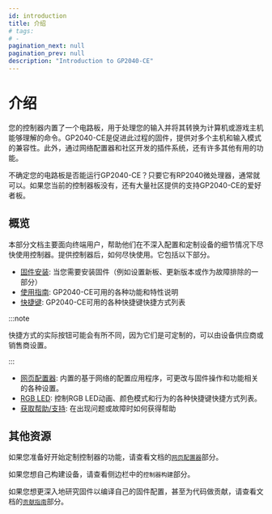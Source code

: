 ```yaml
---
id: introduction
title: 介绍
# tags:
# -
pagination_next: null
pagination_prev: null
description: "Introduction to GP2040-CE"
---
```


# 介绍

您的控制器内置了一个电路板，用于处理您的输入并将其转换为计算机或游戏主机能够理解的命令。GP2040-CE是促进此过程的固件，提供对多个主机和输入模式的兼容性。此外，通过网络配置器和社区开发的插件系统，还有许多其他有用的功能。

不确定您的电路板是否能运行GP2040-CE？只要它有RP2040微处理器，通常就可以。如果您当前的控制器板没有，还有大量社区提供的支持GP2040-CE的爱好者板。

## 概览

本部分文档主要面向终端用户，帮助他们在不深入配置和定制设备的细节情况下尽快使用控制器。提供控制器后，如何尽快使用。它包括以下部分。

- [固件安装](./installation.mdx "GP2040-CE | Firmware Installation"): 当您需要安装固件（例如设置新板、更新版本或作为故障排除的一部分）
- [使用指南](./usage.mdx "GP2040-CE | Usage"): GP2040-CE可用的各种功能和特性说明
- [快捷键](./hotkeys.mdx "GP2040-CE | Hotkeys"): GP2040-CE可用的各种快捷键快捷方式列表

:::note

快捷方式的实际按钮可能会有所不同，因为它们是可定制的，可以由设备供应商或销售商设置。

:::

- [网页配置器](./web-configurator/web-configurator.mdx): 内置的基于网络的配置应用程序，可更改与固件操作和功能相关的各种设置。
- [RGB LED](./rgb-leds.mdx): 控制RGB LED动画、颜色模式和行为的各种快捷键快捷方式列表。
- [获取帮助/支持](./getting-help-support.mdx "GP2040-CE | Getting Help"): 在出现问题或故障时如何获得帮助

## 其他资源

如果您准备好开始定制控制器的功能，请查看文档的[`网页配置器`](./web-configurator/web-configurator.mdx)部分。

如果您想自己构建设备，请查看侧边栏中的`控制器构建`部分。

如果您想更深入地研究固件以编译自己的固件配置，甚至为代码做贡献，请查看文档的[`贡献指南`](/development/contribution-guide)部分。
